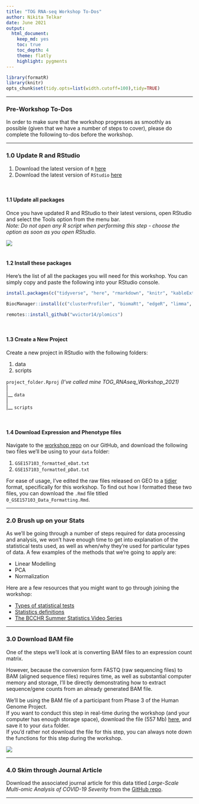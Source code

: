 ```yaml
---
title: "TOG RNA-seq Workshop To-Dos" 
author: Nikita Telkar 
date: June 2021
output: 
  html_document:  
    keep_md: yes  
    toc: true  
    toc_depth: 4
    theme: flatly   
    highlight: pygments
---  
```


```r
library(formatR)
library(knitr)
opts_chunk$set(tidy.opts=list(width.cutoff=100),tidy=TRUE)
```  

***  

### **Pre-Workshop To-Dos**  

In order to make sure that the workshop progresses as smoothly as possible (given that we have a number of steps to cover), please do complete the following to-dos before the workshop.  

***  

### **1.0 Update R and RStudio**  

1. Download the latest version of `R` [here](https://mirror.rcg.sfu.ca/mirror/CRAN/)  
2. Download the latest version of `RStudio` [here](https://www.rstudio.com/products/rstudio/download/#download)  

<br>  

#### **1.1 Update all packages**  

Once you have updated R and RStudio to their latest versions, open RStudio and select the Tools option from the menu bar.  
*Note: Do not open any R script when performing this step - choose the option as soon as you open RStudio.*  

![](static/Update_packages.png)   
<br>  

#### **1.2 Install these packages**  

Here's the list of all the packages you will need for this workshop. You can simply copy and paste the following into your RStudio console.  

```r

install.packages(c("tidyverse", "here", "rmarkdown", "knitr", "kableExtra", "janitor", "scales", "ggpubr","pheatmap", "reshape2"))

BiocManager::install(c("clusterProfiler", "biomaRt", "edgeR", "limma", "Rsubread"))

remotes::install_github("wvictor14/plomics")

```  

<br>  

#### **1.3 Create a New Project**  

Create a new project in RStudio with the following folders:  

1. data  
2. scripts  

`project_folder.Rproj` *(I've called mine TOG_RNAseq_Workshop_2021)*  
|  
|__ `data`  
|  
|__ `scripts`  

<br>  

#### **1.4 Download Expression and Phenotype files**  

Navigate to the [workshop repo]() on our GitHub, and download the following two files we'll be using to your `data` folder:    

1. `GSE157103_formatted_eDat.txt`  
2. `GSE157103_formatted_pDat.txt`  

For ease of usage, I've edited the raw files released on GEO to a [tidier](https://r4ds.had.co.nz/tidy-data.html) format, specifically for this workshop. To find out how I formatted these two files, you can download the `.Rmd` file titled `0_GSE157103_Data_Formatting.Rmd`.

***  

### **2.0 Brush up on your Stats**  

As we'll be going through a number of steps required for data processing and analysis, we won't have enough time to get into explanation of the statistical tests used, as well as when/why they're used for particular types of data. A few examples of the methods that we're going to apply are:  

- Linear Modelling  
- PCA  
- Normalization 
  
Here are a few resources that you might want to go through joining the workshop:  

- [Types of statistical tests](https://www.scribbr.com/statistics/statistical-tests/)   
- [Statistics definitions](https://terenceshin.medium.com/week-2-52-stats-cheat-sheet-ae38a2e5cdc6)  
- [The BCCHR Summer Statistics Video Series](https://bcchr.ca/summerprogram/statistical-videos)  

***  

### **3.0 Download BAM file**  

One of the steps we'll look at is converting BAM files to an expression count matrix.  

However, because the conversion form FASTQ (raw sequencing files) to BAM (aligned sequence files) requires time, as well as substantial computer memory and storage, I'll be directly demonstrating how to extract sequence/gene counts from an already generated BAM file.  

We'll be using the BAM file of a participant from Phase 3 of the Human Genome Project.  
If you want to conduct this step in real-time during the workshop (and your computer has enough storage space), download the file (557 Mb) [here](https://www.internationalgenome.org/data-portal/sample/HG00097), and save it to your `data` folder.     
If you'd rather not download the file for this step, you can always note down the functions for this step during the workshop.    

![](static/1000_genomes.png)  
  
***  

### **4.0 Skim through Journal Article**

Download the associated journal article for this data titled *Large-Scale Multi-omic Analysis of COVID-19 Severity* from the [GitHub repo]().  

***  
  
   
    
     
      
       
        
        


